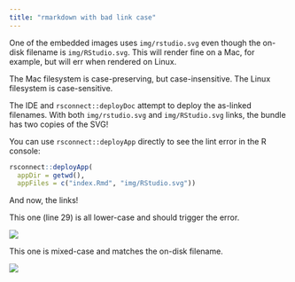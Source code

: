 ```yaml
---
title: "rmarkdown with bad link case"
---
```


One of the embedded images uses `img/rstudio.svg` even though the on-disk filename
is `img/RStudio.svg`. This will render fine on a Mac, for example, but will err
when rendered on Linux.

The Mac filesystem is case-preserving, but case-insensitive. The Linux
filesystem is case-sensitive.

The IDE and `rsconnect::deployDoc` attempt to deploy the as-linked filenames.
With both `img/rstudio.svg` and `img/RStudio.svg` links, the bundle has two copies of
the SVG!

You can use `rsconnect::deployApp` directly to see the lint error in the R
console:

```r
rsconnect::deployApp(
  appDir = getwd(), 
  appFiles = c("index.Rmd", "img/RStudio.svg"))
```

And now, the links!

This one (line 29) is all lower-case and should trigger the error.

![](img/rstudio.svg)

This one is mixed-case and matches the on-disk filename.

![](img/RStudio.svg)

